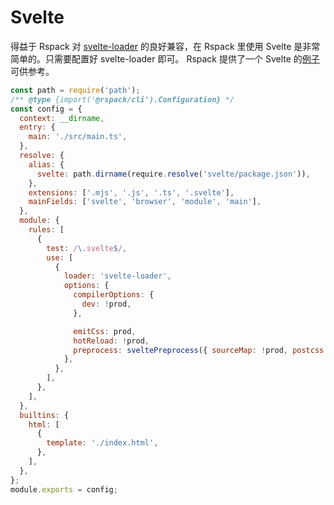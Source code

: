 # Svelte

得益于 Rspack 对 [svelte-loader](https://github.com/sveltejs/svelte-loader) 的良好兼容，在 Rspack 里使用 Svelte 是非常简单的。只需要配置好 svelte-loader 即可。 Rspack 提供了一个 Svelte 的[例子](https://github.com/web-infra-dev/rspack/tree/main/examples/svelte)可供参考。

```js title="rspack.config.js"
const path = require('path');
/** @type {import('@rspack/cli').Configuration} */
const config = {
  context: __dirname,
  entry: {
    main: './src/main.ts',
  },
  resolve: {
    alias: {
      svelte: path.dirname(require.resolve('svelte/package.json')),
    },
    extensions: ['.mjs', '.js', '.ts', '.svelte'],
    mainFields: ['svelte', 'browser', 'module', 'main'],
  },
  module: {
    rules: [
      {
        test: /\.svelte$/,
        use: [
          {
            loader: 'svelte-loader',
            options: {
              compilerOptions: {
                dev: !prod,
              },

              emitCss: prod,
              hotReload: !prod,
              preprocess: sveltePreprocess({ sourceMap: !prod, postcss: true }),
            },
          },
        ],
      },
    ],
  },
  builtins: {
    html: [
      {
        template: './index.html',
      },
    ],
  },
};
module.exports = config;
```
